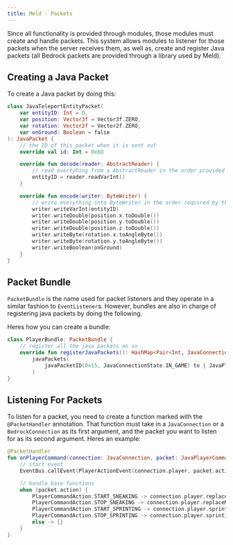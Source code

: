 ```yaml
---
title: Meld - Packets
---
```

Since all functionality is provided through modules, those modules must create and handle packets.  This system allows modules to listener for those packets when the server receives them, as well as, create and register Java packets (all Bedrock packets are provided through a library used by Meld).

## Creating a Java Packet
To create a Java packet by doing this:

```kotlin
class JavaTeleportEntityPacket(
    var entityID: Int = 0,
    var position: Vector3f = Vector3f.ZERO,
    var rotation: Vector2f = Vector2f.ZERO,
    var onGround: Boolean = false
): JavaPacket {
    // the ID of this packet when it is sent out
    override val id: Int = 0x6D

    override fun decode(reader: AbstractReader) {
        // read evertyhing from a AbstractReader in the order provided by the protocol
        entityID = reader.readVarInt()
    }

    override fun encode(writer: ByteWriter) {
        // write everything into ByteWriter in the order required by the protocol
        writer.writeVarInt(entityID)
        writer.writeDouble(position.x.toDouble())
        writer.writeDouble(position.y.toDouble())
        writer.writeDouble(position.z.toDouble())
        writer.writeByte(rotation.x.toAngleByte())
        writer.writeByte(rotation.y.toAngleByte())
        writer.writeBoolean(onGround)
    }
}
```

## Packet Bundle
`PacketBundle` is the name used for packet listeners and they operate in a similar fashion to `EventListener`s.  However, bundles are also in charge of registering java packets by doing the following.

Heres how you can create a bundle:
```kotlin
class PlayerBundle: PacketBundle {
    // register all the java packets as so
    override fun registerJavaPackets(): HashMap<Pair<Int, JavaConnectionState>, () -> JavaPacket> =
        javaPackets(
            javaPacketID(0x15, JavaConnectionState.IN_GAME) to { JavaPlayKeepAlivePacket() },
        )
}
```

## Listening For Packets
To listen for a packet, you need to create a function marked with the `@PacketHandler` annotation.  That function must take in a `JavaConnection` or a `BedrockConnection` as its first argument, and the packet you want to listen for as its second argument.  Heres an example:
```kotlin
@PacketHandler
fun onPlayerCommand(connection: JavaConnection, packet: JavaPlayerCommandPacket) {
    // start event
    EventBus.callEvent(PlayerActionEvent(connection.player, packet.action, packet.entityID, packet.jumpBoost))

    // handle base functions
    when (packet.action) {
        PlayerCommandAction.START_SNEAKING -> connection.player.replaceMetadataAtIndex(6, metaPose(6, Pose.SNEAKING))  //sneaking = true
        PlayerCommandAction.STOP_SNEAKING -> connection.player.replaceMetadataAtIndex(6, metaPose(6, Pose.STANDING))  //.sneaking = false
        PlayerCommandAction.START_SPRINTING -> connection.player.sprinting = true
        PlayerCommandAction.STOP_SPRINTING -> connection.player.sprinting = false
        else -> {}
    }
}
```
